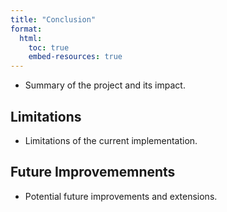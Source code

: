 ```yaml
---
title: "Conclusion"
format:
  html:
    toc: true
    embed-resources: true
---
```


- Summary of the project and its impact.

## Limitations

- Limitations of the current implementation.

## Future Improvememnents

- Potential future improvements and extensions.

